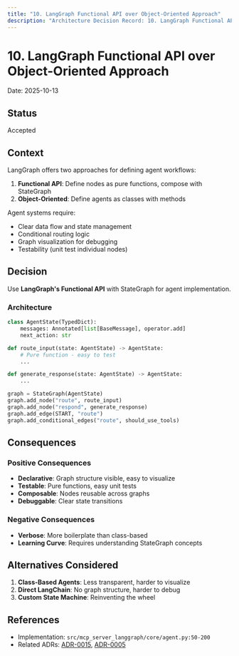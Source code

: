 ```yaml
---
title: "10. LangGraph Functional API over Object-Oriented Approach"
description: "Architecture Decision Record: 10. LangGraph Functional API over Object-Oriented Approach"
---
```


# 10. LangGraph Functional API over Object-Oriented Approach

Date: 2025-10-13

## Status

Accepted

## Context

LangGraph offers two approaches for defining agent workflows:
1. **Functional API**: Define nodes as pure functions, compose with StateGraph
2. **Object-Oriented**: Define agents as classes with methods

Agent systems require:
- Clear data flow and state management
- Conditional routing logic
- Graph visualization for debugging
- Testability (unit test individual nodes)

## Decision

Use **LangGraph's Functional API** with StateGraph for agent implementation.

### Architecture

```python
class AgentState(TypedDict):
    messages: Annotated[list[BaseMessage], operator.add]
    next_action: str

def route_input(state: AgentState) -> AgentState:
    # Pure function - easy to test
    ...

def generate_response(state: AgentState) -> AgentState:
    ...

graph = StateGraph(AgentState)
graph.add_node("route", route_input)
graph.add_node("respond", generate_response)
graph.add_edge(START, "route")
graph.add_conditional_edges("route", should_use_tools)
```

## Consequences

### Positive Consequences

- **Declarative**: Graph structure visible, easy to visualize
- **Testable**: Pure functions, easy unit tests
- **Composable**: Nodes reusable across graphs
- **Debuggable**: Clear state transitions

### Negative Consequences

- **Verbose**: More boilerplate than class-based
- **Learning Curve**: Requires understanding StateGraph concepts

## Alternatives Considered

1. **Class-Based Agents**: Less transparent, harder to visualize
2. **Direct LangChain**: No graph structure, harder to debug
3. **Custom State Machine**: Reinventing the wheel

## References

- Implementation: `src/mcp_server_langgraph/core/agent.py:50-200`
- Related ADRs: [ADR-0015](0015-memory-checkpointing.md), [ADR-0005](0005-pydantic-ai-integration.md)
